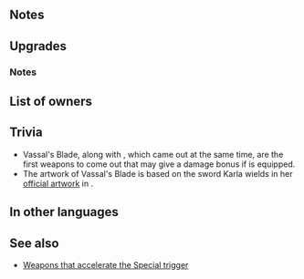 {{Weapon Infobox
|tagid=SID_剣姫の刀
|weaponType=Sword
|might=16
|range=1
|effect=Accelerates Special trigger (cooldown count-1). If unit's Spd > foe's Spd, deals damage = 70% of difference between stats. (Maximum bonus of +7 damage. Combos with Phantom Spd.)
|cooldown=-1
|cost=400
|userVersion1=Weapon
|userVersion2=Gleam
|exclusive=1
|statModifiers=0,16,0,0,0
|required=Wo Dao
|refinePaths=default
|refineSP=400
|refineMedals=500
|refineDews=200
|upgradedEffect=Accelerates Special trigger (cooldown count-1). If unit initiates combat or is within 2 spaces of an ally, grants Spd+5 to unit during combat and deals damage = 15% of unit's Spd.
|effectSkill1=At start of combat, if foe's HP ≥ 75%, grants Atk/Spd+5 during combat and neutralizes effects that guarantee foe's follow-up attacks and effects that prevent unit's follow-up attacks during combat.
|iconSkill1=Vassals Blade W.png
|tagidExtraSkill1=見
|properties=random_owner
}}
==Notes==
{{BonusStatDamage|stat=Spd}}
==Upgrades==
{{Weapon Upgrade List}}
===Notes===
{{IfUnitInitiates}}
{{Temporary buffs}}
{{DamageBoost}}
{{Follow-up effect neutralization}}
==List of owners==
{{Skill Hero List}}
==Trivia==
* Vassal's Blade, along with {{St|Giga Excalibur}}, which came out at the same time, are the first weapons to come out that may give a damage bonus if {{Sgp|Phantom Spd}} is equipped.
* The artwork of Vassal's Blade is based on the sword Karla wields in her [[FireEmblemWikia:File:Karla.png|official artwork]] in {{FE|7}}.
==In other languages==
{{OtherLanguages
|japanese=剣姫の刀
|german=Vasallenklinge
|spanishEU=Espada leal
|spanishLA=Espada leal
|french=Épée loyale
|italian=Spada di Sacae
|chineseTW=劍姬之刀
|portuguese=Espada leal
}}
==See also==
{{See also skills|cond=Description LIKE '%unit_s%>%foe_s%deals damage =%difference between%' AND Exclusive='1' OR Description LIKE '%if unit initiates%deals damage =%of unit_s Spd%'}}
* [[Weapons that accelerate the Special trigger]]
{{Weapons Navbox}}